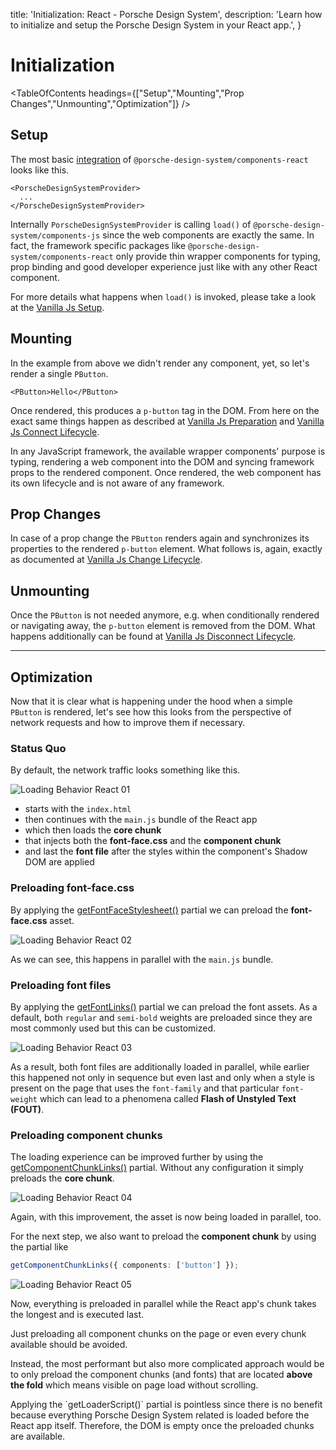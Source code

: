 
  title: 'Initialization: React - Porsche Design System',
  description: 'Learn how to initialize and setup the Porsche Design System in your React app.',
}

# Initialization

<TableOfContents headings={["Setup","Mounting","Prop Changes","Unmounting","Optimization"]} />

## Setup

The most basic [integration](/developing/react/getting-started#integration) of `@porsche-design-system/components-react`
looks like this.

```tsx
<PorscheDesignSystemProvider>
  ...
</PorscheDesignSystemProvider>
```

Internally `PorscheDesignSystemProvider` is calling `load()` of `@porsche-design-system/components-js` since the web
components are exactly the same.
In fact, the framework specific packages like `@porsche-design-system/components-react` only provide thin wrapper
components for typing, prop binding and good developer experience just like with any other React component.

For more details what happens when `load()` is invoked, please take a look at the
[Vanilla Js Setup](/must-know/initialization/vanilla-js#setup).

## Mounting

In the example from above we didn't render any component, yet, so let's render a single `PButton`.

```tsx
<PButton>Hello</PButton>
```

Once rendered, this produces a `p-button` tag in the DOM.
From here on the exact same things happen as described at
[Vanilla Js Preparation](/must-know/initialization/vanilla-js#preparation) and
[Vanilla Js Connect Lifecycle](/must-know/initialization/vanilla-js#connect-lifecycle).

<Notification heading="Important" headingTag="h3" state="warning">
  In any JavaScript framework, the available wrapper components' purpose is typing, rendering a web component into the DOM and
  syncing framework props to the rendered component. Once rendered, the web component has its own lifecycle and is not aware of any framework.
</Notification>

## Prop Changes

In case of a prop change the `PButton` renders again and synchronizes its properties to the rendered `p-button` element.
What follows is, again, exactly as documented at
[Vanilla Js Change Lifecycle](/must-know/initialization/vanilla-js#change-lifecycle).

## Unmounting

Once the `PButton` is not needed anymore, e.g. when conditionally rendered or navigating away, the `p-button` element is
removed from the DOM. What happens additionally can be found at
[Vanilla Js Disconnect Lifecycle](/must-know/initialization/vanilla-js#disconnect-lifecycle).

---

## Optimization

Now that it is clear what is happening under the hood when a simple `PButton` is rendered, let's see how this looks from
the perspective of network requests and how to improve them if necessary.

### Status Quo

By default, the network traffic looks something like this.

![Loading Behavior React 01](assets/loading-behavior-react-01.jpg)

- starts with the `index.html`
- then continues with the `main.js` bundle of the React app
- which then loads the **core chunk**
- that injects both the **font-face.css** and the **component chunk**
- and last the **font file** after the styles within the component's Shadow DOM are applied

### Preloading font-face.css

By applying the [getFontFaceStylesheet()](/partials/font-face-stylesheet) partial we can preload the **font-face.css**
asset.

![Loading Behavior React 02](assets/loading-behavior-react-02.jpg)

As we can see, this happens in parallel with the `main.js` bundle.

### Preloading font files

By applying the [getFontLinks()](/partials/font-links) partial we can preload the font assets. As a default, both
`regular` and `semi-bold` weights are preloaded since they are most commonly used but this can be customized.

![Loading Behavior React 03](assets/loading-behavior-react-03.jpg)

As a result, both font files are additionally loaded in parallel, while earlier this happened not only in sequence but
even last and only when a style is present on the page that uses the `font-family` and that particular `font-weight`
which can lead to a phenomena called **Flash of Unstyled Text (FOUT)**.

### Preloading component chunks

The loading experience can be improved further by using the [getComponentChunkLinks()](/partials/component-chunk-links)
partial. Without any configuration it simply preloads the **core chunk**.

![Loading Behavior React 04](assets/loading-behavior-react-04.jpg)

Again, with this improvement, the asset is now being loaded in parallel, too.

For the next step, we also want to preload the **component chunk** by using the partial like

```ts
getComponentChunkLinks({ components: ['button'] });
```

![Loading Behavior React 05](assets/loading-behavior-react-05.jpg)

Now, everything is preloaded in parallel while the React app's chunk takes the longest and is executed last.

<Notification heading="Hint" headingTag="h4" state="warning">
  Just preloading all component chunks on the page or even every chunk available should be avoided.

  Instead, the most performant but also more complicated approach would be to only preload the component chunks
  (and fonts) that are located **above the fold** which means visible on page load without scrolling.
</Notification>

<Notification heading="Conclusion" headingTag="h4" state="warning">
  Applying the `getLoaderScript()` partial is pointless since there is no benefit because
  everything Porsche Design System related is loaded before the React app itself. Therefore, the DOM is empty
  once the preloaded chunks are available.
</Notification>

